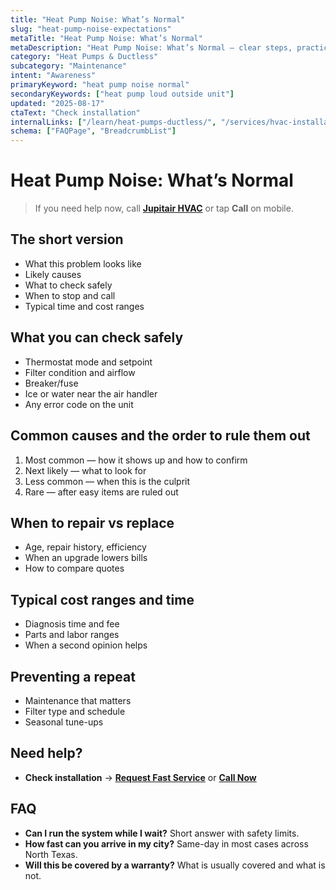 ```yaml
---
title: "Heat Pump Noise: What’s Normal"
slug: "heat-pump-noise-expectations"
metaTitle: "Heat Pump Noise: What’s Normal"
metaDescription: "Heat Pump Noise: What’s Normal — clear steps, practical fixes, and when to call a pro in North Texas."
category: "Heat Pumps & Ductless"
subcategory: "Maintenance"
intent: "Awareness"
primaryKeyword: "heat pump noise normal"
secondaryKeywords: ["heat pump loud outside unit"]
updated: "2025-08-17"
ctaText: "Check installation"
internalLinks: ["/learn/heat-pumps-ductless/", "/services/hvac-installation/"]
schema: ["FAQPage", "BreadcrumbList"]
---
```

# Heat Pump Noise: What’s Normal

> If you need help now, call **[Jupitair HVAC](/contact)** or tap **Call** on mobile.

## The short version
- What this problem looks like
- Likely causes
- What to check safely
- When to stop and call
- Typical time and cost ranges

## What you can check safely
- Thermostat mode and setpoint
- Filter condition and airflow
- Breaker/fuse
- Ice or water near the air handler
- Any error code on the unit

## Common causes and the order to rule them out
1. Most common — how it shows up and how to confirm
2. Next likely — what to look for
3. Less common — when this is the culprit
4. Rare — after easy items are ruled out

## When to repair vs replace
- Age, repair history, efficiency
- When an upgrade lowers bills
- How to compare quotes

## Typical cost ranges and time
- Diagnosis time and fee
- Parts and labor ranges
- When a second opinion helps

## Preventing a repeat
- Maintenance that matters
- Filter type and schedule
- Seasonal tune-ups

## Need help?
- **Check installation** → **[Request Fast Service](/contact)** or **[Call Now](tel:+1-XXX-XXX-XXXX)**

## FAQ
- **Can I run the system while I wait?** Short answer with safety limits.
- **How fast can you arrive in my city?** Same-day in most cases across North Texas.
- **Will this be covered by a warranty?** What is usually covered and what is not.

